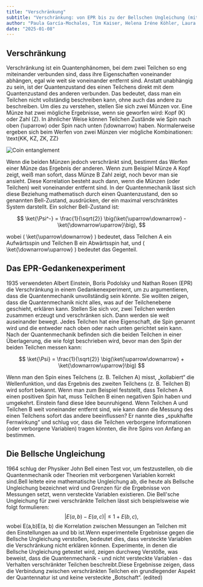 ```yaml
---
title: "Verschränkung"
subtitle: "Verschränkung: von EPR bis zu der Bellschen Ungleichung (mittel)"
author: "Paula García-Mochales, Tim Kaiser, Helena Iréne Köhler, Laura Rojo Guerrero"
date: "2025-01-08"
---
```


## Verschränkung

Verschränkung ist ein Quantenphänomen, bei dem zwei Teilchen so eng miteinander verbunden sind, dass ihre Eigenschaften voneinander abhängen, egal wie weit sie voneinander entfernt sind. Anstatt unabhängig zu sein, ist der Quantenzustand des einen Teilchens direkt mit dem Quantenzustand des anderen verbunden. Das bedeutet, dass man ein Teilchen nicht vollständig beschreiben kann, ohne auch das andere zu beschreiben.
Um dies zu verstehen, stellen Sie sich zwei Münzen vor. Eine Münze hat zwei mögliche Ergebnisse, wenn sie geworfen wird: Kopf (K) oder Zahl (Z). In ähnlicher Weise können Teilchen Zustände wie Spin nach oben (\uparrow) oder Spin nach unten (\downarrow) haben. Normalerweise ergeben sich beim Werfen von zwei Münzen vier mögliche Kombinationen: \text{KK, KZ, ZK, ZZ}

![Coin entanglement](/posts/assets/entries/entanglement/coin_entanglement.png)

Wenn die beiden Münzen jedoch verschränkt sind, bestimmt das Werfen einer Münze das Ergebnis der anderen. Wenn zum Beispiel Münze A Kopf zeigt, weiß man sofort, dass Münze B Zahl zeigt, noch bevor man sie ansieht. Diese Korrelation besteht auch dann, wenn die Münzen (oder Teilchen) weit voneinander entfernt sind.
In der Quantenmechanik lässt sich diese Beziehung mathematisch durch einen Quantenzustand, den so genannten Bell-Zustand, ausdrücken, der ein maximal verschränktes System darstellt. Ein solcher Bell-Zustand ist:

$$ \ket{\Psi^-} = \frac{1}{\sqrt{2}} \big(\ket{\uparrow\downarrow} - \ket{\downarrow\uparrow}\big), $$

wobei \( \ket{\uparrow\downarrow} \) bedeutet, dass Teilchen A ein Aufwärtsspin und Teilchen B ein Abwärtsspin hat, und \( \ket{\downarrow\uparrow} \) bedeutet das Gegenteil.

## Das EPR-Gedankenexperiment

1935 verwendeten Albert Einstein, Boris Podolsky und Nathan Rosen (EPR) die Verschränkung in einem Gedankenexperiment, um zu argumentieren, dass die Quantenmechanik unvollständig sein könnte. Sie wollten zeigen, dass die Quantenmechanik nicht alles, was auf der Teilchenebene geschieht, erklären kann.
Stellen Sie sich vor, zwei Teilchen werden zusammen erzeugt und verschränken sich. Dann werden sie weit auseinander bewegt. Jedes Teilchen hat eine Eigenschaft, die Spin genannt wird und die entweder nach oben oder nach unten gerichtet sein kann. Nach der Quantenmechanik befinden sich die beiden Teilchen in einer Überlagerung, die wie folgt beschrieben wird, bevor man den Spin der beiden Teilchen messen kann:

$$ \ket{\Psi} = \frac{1}{\sqrt{2}} \big(\ket{\uparrow\downarrow} + \ket{\downarrow\uparrow}\big) $$

Wenn man den Spin eines Teilchens (z. B. Teilchen A) misst, „kollabiert“ die Wellenfunktion, und das Ergebnis des zweiten Teilchens (z. B. Teilchen B) wird sofort bekannt. Wenn man zum Beispiel feststellt, dass Teilchen A einen positiven Spin hat, muss Teilchen B einen negativen Spin haben und umgekehrt.
Einstein fand diese Idee beunruhigend. Wenn Teilchen A und Teilchen B weit voneinander entfernt sind, wie kann dann die Messung des einen Teilchens sofort das andere beeinflussen? Er nannte dies „spukhafte Fernwirkung“ und schlug vor, dass die Teilchen verborgene Informationen (oder verborgene Variablen) tragen könnten, die ihre Spins von Anfang an bestimmen.

## Die Bellsche Ungleichung

1964 schlug der Physiker John Bell einen Test vor, um festzustellen, ob die Quantenmechanik oder Theorien mit verborgenen Variablen korrekt sind.Bell leitete eine mathematische Ungleichung ab, die heute als Bellsche Ungleichung bezeichnet wird und Grenzen für die Ergebnisse von Messungen setzt, wenn versteckte Variablen existieren.
Die Bell'sche Ungleichung für zwei verschränkte Teilchen lässt sich beispielsweise wie folgt formulieren:
$$ |E(a, b) - E(a, c)| \leq 1 + E(b, c), $$
wobei E(a,b)E(a, b) die Korrelation zwischen Messungen an Teilchen mit den Einstellungen aa und bb ist.Wenn experimentelle Ergebnisse gegen die Bellsche Ungleichung verstoßen, bedeutet dies, dass versteckte Variablen die Verschränkung nicht erklären können.
Experimente, in denen die Bellsche Ungleichung getestet wird, zeigen durchweg Verstöße, was beweist, dass die Quantenmechanik - und nicht versteckte Variablen - das Verhalten verschränkter Teilchen beschreibt.Diese Ergebnisse zeigen, dass die Verbindung zwischen verschränkten Teilchen ein grundlegender Aspekt der Quantennatur ist und keine versteckte „Botschaft“. (edited)
